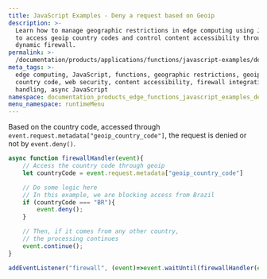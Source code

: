 ```yaml
---
title: JavaScript Examples - Deny a request based on Geoip
description: >-
  Learn how to manage geographic restrictions in edge computing using JavaScript
  to access geoip country codes and control content accessibility through a
  dynamic firewall.
permalink: >-
  /documentation/products/applications/functions/javascript-examples/deny-request/
meta_tags: >-
  edge computing, JavaScript, functions, geographic restrictions, geoip
  country code, web security, content accessibility, firewall integration, event
  handling, async JavaScript
namespace: documentation_products_edge_functions_javascript_examples_deny_request
menu_namespace: runtimeMenu
---
```


Based on the country code, accessed through `event.request.metadata["geoip_country_code"]`, the request is denied or not by `event.deny()`.

```js
async function firewallHandler(event){
    // Access the country code through geoip
    let countryCode = event.request.metadata["geoip_country_code"]

    // Do some logic here
    // In this example, we are blocking access from Brazil
    if (countryCode === "BR"){
        event.deny();
    }

    // Then, if it comes from any other country,
    // the processing continues
    event.continue();
}

addEventListener("firewall", (event)=>event.waitUntil(firewallHandler(event)));
```




